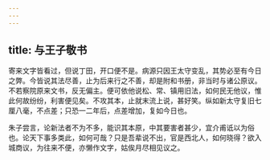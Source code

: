 ```yaml
---
---
---
```

title: 与王子敬书
---



寄来文字皆看过，但说丁田，开口便不是。病源只因王太守变乱，其势必至有今日之弊。今皆说其法尽善，止为后来行之不善，却是附和书册，非当时与诸公原议。不若察院原来文书，反无偏主。便可依他说松、常、镇用旧法，如何民无他议，惟此何故纷纷，利害便见矣。不攻其本，止就末流上说，甚好笑。纵如新太守复旧七厘八毫，不点差；只恐一二年后，点差增加，复如今日也。

朱子尝言，论新法者不为不多，能识其本原，中其要害者甚少，宜介甫诋以为俗也。论天下事多类此，如何可哉？只是吾辈说不出，官是西北人，如何晓得？欲入城商议，为往来不便，亦懒作文字，姑俟月尽相见议之。
